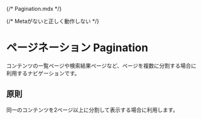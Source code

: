 {/* Pagination.mdx */}


{/* Metaがないと正しく動作しない */}

<Meta title="Pagination" of={PaginationStories} />

# ページネーション Pagination

コンテンツの一覧ページや検索結果ページなど、ページを複数に分割する場合に利用するナビゲーションです。

## 原則

同一のコンテンツを2ページ以上に分割して表示する場合に利用します。

<Canvas />
<Controls />

<Stories />
